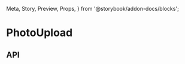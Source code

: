   Meta,
  Story,
  Preview,
  Props,
} from '@storybook/addon-docs/blocks';

<Meta title="Files|PhotoUpload" component={PhotoUpload} />

# PhotoUpload

<Preview>
  <Story name="As default">
    <PhotoUpload />
  </Story>
</Preview>

## API

<Props of={PhotoUpload} />
